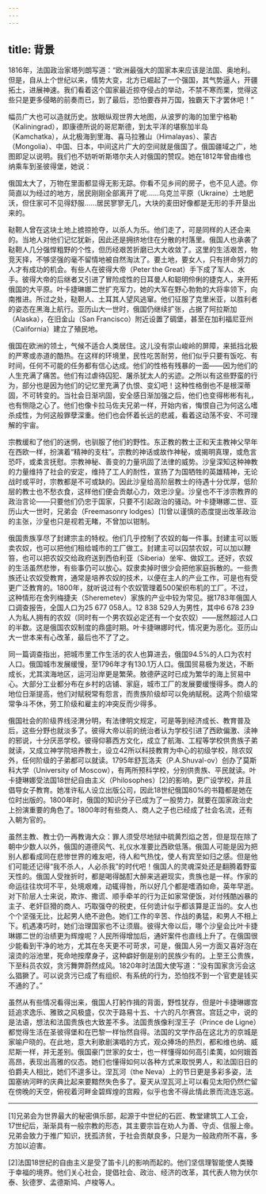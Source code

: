 ```yaml
---
---
---
```

title: 背景
---




1816年，法国政治家塔列朗写道：“欧洲最强大的国家本来应该是法国、奥地利。但是，自从上个世纪以来，情势大变，北方已崛起了一个强国，其气势逼人，开疆拓土，进展神速。我们看着这个国家最近掠夺侵占的举动，不禁不寒而栗，觉得这些只是更多侵略的前奏而已，到了最后，恐怕要吞并万国，独霸天下才罢休吧！”

幅员广大也可以造就历史。放眼纵观世界大地图，从波罗的海的加里宁格勒（Kaliningrad），即康德所说的哥尼斯德，到太平洋的堪察加半岛（Kamchatka），从北极海到里海、喜马拉雅山（Himalayas）、蒙古（Mongolia）、中国、日本，中间这片广大的空间就是俄国了。俄国疆域之广，地图即足以说明。我们也不妨听听斯塔尔夫人对俄国的赞叹。她在1812年曾由维也纳乘车到圣彼得堡，她说：

俄国太大了，万物在里面都显得无影无踪。你看不见乡间的房子，也不见人迹。你简直以为经过的地方，居民刚刚全部离开了呢……乌克兰平原（Ukraine）土地肥沃，但住家可不见得舒服……居民寥寥无几，大块的麦田好像都是无形的手开垦出来的。



鞑靼人曾在这块土地上掳掠抢夺，以杀人为乐。他们走了，可是同样的人还会来的。当地人对他们记忆犹新，因此还是拥挤地住在分散的村落里。俄国人也承袭了鞑靼人几分强悍粗野的个性，但历经艰苦折磨已大大收敛了。这里的生活艰苦，物竞天择，不够坚强的毫不留情地被自然淘汰了。要土地，要女人，只有拼命努力的人才有成功的机会。有些人在彼得大帝（Peter the Great）手下成了军人、水手。彼得大帝的后继者又引进了冒险成性的日耳曼人和聪明伶俐的捷克人，来开拓俄国的大平原。叶卡捷琳娜二世扩充军力，她的大军在野心勃勃的大将率领下，向南推进。所过之处，鞑靼人、土耳其人望风逃窜。他们征服了克里米亚，以胜利者的姿态在黑海上航行。亚历山大一世时，俄国仍继续扩张，占据了阿拉斯加（Alaska），在旧金山（San Francisco）附近设置了碉堡，甚至在加利福尼亚州（California）建立了殖民地。

俄国在欧洲的领土，气候不适合人类居住。这儿没有崇山峻岭的屏障，来抵挡北极的严寒或赤道的酷热。在这样的环境里，民性吃苦耐劳，他们似乎只要有饭吃、有时间，任何不可能的任务都有信心达成。他们的性格有残暴的一面——因为他们的人生充满了痛苦。他们有过虐待囚犯、屠杀犹太人的劣迹。之所以有这些野蛮的行为，部分也是因为他们的记忆里充满了仇恨、变幻吧！这种性格倒也不是根深蒂固，不可转变的。当社会日渐巩固，安全感日渐加强之后，他们也变得彬彬有礼，也有恻隐之心了。他们也像卡拉马佐夫兄弟一样，开始内省，悔恨自己为何这么嗜杀成性，为何这般罪孽深重。他们也会怀着长远的悲戚，看着这动荡不安、不可理解的宇宙。

宗教缓和了他们的迷惘，也驯服了他们的野性。东正教的教士正和天主教神父早年在西欧一样，扮演着“精神的支柱”。宗教的神话或故作神秘，或揭明真理，或危言恐吓，或柔言抚慰。宗教神秘、善变的力量巩固了法律的威势。沙皇深知这种神教的力量维持了社会的安定，维持了工人的耐性，宣扬了为国牺牲的英雄精神，无论战时或平时，宗教都是不可或缺的。因此沙皇给高阶层教士的待遇十分优厚，低阶层的教士也不愁衣食，这样他们便会贡献心力，效忠沙皇。沙皇也不干涉宗教界的政治言论——只要他们仍忠于国家，只要不引起政治的骚动。叶卡捷琳娜二世、亚历山大一世时，兄弟会（Freemasonry lodges）[1]曾以谨慎的态度提出改革政治的主张，沙皇也只是视若无睹，不曾加以钳制。

俄国贵族享尽了封建宗主的特权。他们几乎控制了农奴的每一件事。封建主可以贩卖农奴，也可以把他们租给城市的工厂做工。封建主可以囚禁农奴，可以加以鞭笞，也可以把农奴交给政府送到西伯利亚（Siberia）坐牢、做奴工。还好，农奴的生活虽然悲惨，有些事仍可以放心。奴隶卖掉时很少会把他家庭拆散的。一些贵族还让农奴受教育，通常是培养农奴的技术，以便在主人的产业工作，可是也有受更广泛教育的。1800年，就听说过有个农奴管理着500架织布机的工厂。不过，这种情形在舍列梅捷夫（Sheremetev）家族的产业中较为常见。据1783年俄国人口调查报告，全国人口为25 677 058人。12 838 529人为男性，其中6 678 239人为私人拥有的农奴（同时有一个男农奴必定还有一个女农奴）——居然超过人口的半数。这是俄国农奴制度的鼎盛时期。叶卡捷琳娜时代，情况更为恶化。亚历山大一世本来有心改革，最后也不了了之。

同一篇调查指出，把城市里工作生活的农人也算进去，俄国94.5%的人口为农村人口。俄国城市发展缓慢，至1796年才有130.1万人口。俄国贸易极为发达，不断成长，尤其滨海地区，运河沿岸更是繁荣。敖德萨这时已成为繁华的海上贸易中心。大部分工业都分布在乡村的店铺、家庭，城市工厂的发展要缓慢得多。商人的地位日渐提高，他们对赋税常有怨言，而贵族阶级却可以免纳赋税。这两个阶级常常争斗不休，劳工阶级和雇主的冲突反而少得多。

俄国社会的阶级界线泾渭分明，有法律明文规定，可是等到经济成长、教育普及后，这些分野也就淡多了。彼得大帝以前的统治者认为学校引进了西欧偏激、渎神的邪说，十分厌恶学校。彼得仰慕西方文化，成立了航海、工程等学校供贵族子弟就读，又成立神学院培养教士，设立42所以科技教育为中心的初级学校，除农奴外，任何阶级的子弟都可以就读。1795年舒瓦洛夫（P.A.Shuval-ov）创办了莫斯科大学（University of Moscow），有两所预科学校，分别供贵族、平民就读。叶卡捷琳娜受法国18世纪自由主义（Philosophes）[2]的影响，更广设学校，并且倡导女子教育。她准许私人设立出版公司，因此18世纪俄国80%的书籍都是她在位时出版的。1800年时，俄国的知识分子已成为了一股势力，就要在国家政治史上扮演重要的角色了。1800年时有些商人、商人之子也已经成了社会名流，还有入朝为官的。

虽然主教、教士仍一再教诲大众：罪人须受尽地狱中硫黄烈焰之苦，但是现在除了朝中少数人以外，俄国的道德风气、礼仪水准要比西欧低落。俄国人可能是因为把别人都看成同在悲惨世界的难友吧，待人和气热忱，使人有宾至如归之感。但是他们可能还记得“我不杀人，人必杀我”的时代吧！俄国人的灵魂深处还是翻腾着野蛮天性的。俄国人受挫折时，都是喝得酩酊大醉来逃避现实，贵族也是一样。作家的命运往往坎坷不平，处境艰难，动辄得咎，所以好几个都是嗜酒如命，英年早逝。对下阶层人士来说，欺诈、撒谎、顺手牵羊的行为正如家常便饭，对付残酷凶暴的主子、老奸巨猾的商人、巧取强夺的税吏，任何诡计似乎都该算是正当的。女人也个个坚强无比，比起男人绝不逊色。她们工作的辛苦、作战的勇猛，和男人不相上下。机遇凑巧时，她们治理国家也不让须眉。彼得大帝以后，哪个沙皇会比叶卡捷琳娜二世的治绩更为辉煌呢？人民所得增加后，通奸案件也直线上升了。在俄国很少能看到干净的地方，尤其在冬天更不可苛求，可是，俄国人另一方面又喜好泡在滚烫的浴池里，死命地按摩身子，这种癖好倒是别的民族少有的。上至王公贵族，下至科员农奴，贪污舞弊蔚然成风。1820年时法国大使写道：“没有国家贪污会这么猖獗了。可以说贪污已成了有组织、有系统的行为，恐怕找不到一个官吏是钱买不通的了。”

虽然从有些情况看得出来，俄国人打躬作揖的背面，野性犹存，但是叶卡捷琳娜宫廷追求逸乐、雅致之风极盛，仅次于路易十五、十六的凡尔赛宫。宫廷之中，说的是法语，想法和法国贵族也大致差不多。法国贵族像利涅王子（Prince de Ligne）都觉得生活在圣彼得堡和在巴黎一样怡然自得。法国的文学作品在这北方的京城是家喻户晓的。在此地，意大利歌剧演唱的方式，观众捧场的热烈，都和维也纳、威尼斯一样，并无差别。俄国豪门世家的女士，也一样懂得如何高引柔荑，如何娥首高昂，表现出高雅的仪态。她们也懂得如何以各种方式来取悦男人，和法国旧日的伯爵夫人相比，她们不遑多让。涅瓦河（the Neva）上的节日更是多彩多姿，法国塞纳河畔的庆典比起来要黯然失色多了。夏天从涅瓦河上可以看见太阳仍然伫留在傍晚的天空，俯视着河畔金碧辉煌的宫殿，似乎也舍不得此情此景而流连忘返。



* * *



[1]兄弟会为世界最大的秘密俱乐部，起源于中世纪的石匠、教堂建筑工人工会，17世纪后，渐渐具有一般宗教的形态，其主要宗旨在劝人为善、守贞、信服上帝。兄弟会致力于推广知识，抚孤济贫，于社会贡献良多，只是为一般政府所不喜，多方加以迫害。

[2]法国18世纪的自由主义是受了笛卡儿的影响而起的。他们坚信理智能使人类臻于幸福的境界。他们关心社会，提倡社会、政治、经济的改革，其代表人物为伏尔泰、狄德罗、孟德斯鸠、卢梭等人。